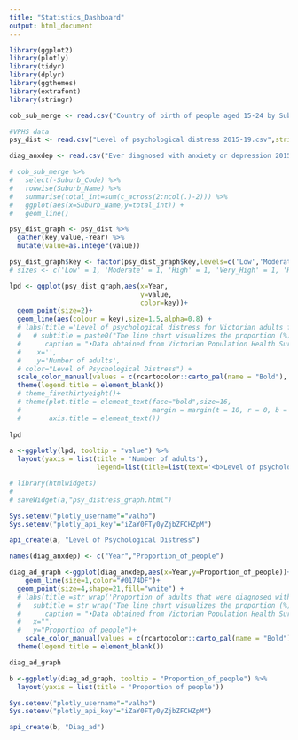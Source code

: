 ```yaml
---
title: "Statistics_Dashboard"
output: html_document
---
```


```r
library(ggplot2)
library(plotly)
library(tidyr)
library(dplyr)
library(ggthemes)
library(extrafont)
library(stringr)

cob_sub_merge <- read.csv("Country of birth of people aged 15-24 by Suburb.csv",stringsAsFactors = F)

#VPHS data
psy_dist <- read.csv("Level of psychological distress 2015-19.csv",stringsAsFactors = F)

diag_anxdep <- read.csv("Ever diagnosed with anxiety or depression 2015-19.csv",stringsAsFactors = F)

```

```r
# cob_sub_merge %>%
#   select(-Suburb_Code) %>%
#   rowwise(Suburb_Name) %>%
#   summarise(total_int=sum(c_across(2:ncol(.)-2))) %>%
#   ggplot(aes(x=Suburb_Name,y=total_int)) +
#   geom_line()
```

```r
psy_dist_graph <- psy_dist %>%
  gather(key,value,-Year) %>%
  mutate(value=as.integer(value))

psy_dist_graph$key <- factor(psy_dist_graph$key,levels=c('Low','Moderate','High','Very_High', 'High_or_Very_High'))
# sizes <- c('Low' = 1, 'Moderate' = 1, 'High' = 1, 'Very_High' = 1, 'High_or_Very_High' = 1)

lpd <- ggplot(psy_dist_graph,aes(x=Year,
                                 y=value,
                                 color=key))+
  geom_point(size=2)+
  geom_line(aes(colour = key),size=1.5,alpha=0.8) +
  # labs(title ='Level of psychological distress for Victorian adults from 2015 to 2019',
  #   # subtitle = paste0("The line chart visualizes the proportion (%) of adult population (18+ years), by level of psychological distress changes in Victoria over 2015-2019.","\n","The higher level of psychological distress for was the highest in 2019."),
  #      caption = "•Data obtained from Victorian Population Health Survey by the Victorian Health Intelligence Unit",
  #    x='',
  #    y='Number of adults',
  # color="Level of Psychological Distress") +
  scale_color_manual(values = c(rcartocolor::carto_pal(name = "Bold"), "grey50"))+
  theme(legend.title = element_blank())
  # theme_fivethirtyeight()+
  # theme(plot.title = element_text(face="bold",size=16,
  #                                 margin = margin(t = 10, r = 0, b = 5, l = 0)),
  #       axis.title = element_text())
  
lpd
```

```r
a <-ggplotly(lpd, tooltip = "value") %>%
  layout(yaxis = list(title = 'Number of adults'),
                      legend=list(title=list(text='<b>Level of psychological distress</b>')))
```

```r
# library(htmlwidgets)
# 
# saveWidget(a,"psy_distress_graph.html")
```

```r
Sys.setenv("plotly_username"="valho")
Sys.setenv("plotly_api_key"="iZaY0FTy0yZjbZFCHZpM")

api_create(a, "Level of Psychological Distress")
```

```r
names(diag_anxdep) <- c("Year","Proportion_of_people")

diag_ad_graph <-ggplot(diag_anxdep,aes(x=Year,y=Proportion_of_people))+
    geom_line(size=1,color="#0174DF")+
  geom_point(size=4,shape=21,fill="white") +
  # labs(title =str_wrap('Proportion of adults that were diagnosed with anxiety or depression over time'),
  #   subtitle = str_wrap("The line chart visualizes the proportion (%) of adult population (18+ years), with anxiety or depression in Victoria over 2015-2019. The proportion of adults has been gradually increasing over the years."),
  #      caption = "•Data obtained from Victorian Population Health Survey",
  #   x="",
  #   y="Proportion of people")+
    scale_color_manual(values = c(rcartocolor::carto_pal(name = "Bold"), "grey50"))+
  theme(legend.title = element_blank())

diag_ad_graph
```

```r
b <-ggplotly(diag_ad_graph, tooltip = "Proportion_of_people") %>%
  layout(yaxis = list(title = 'Proportion of people'))
```

```r
Sys.setenv("plotly_username"="valho")
Sys.setenv("plotly_api_key"="iZaY0FTy0yZjbZFCHZpM")

api_create(b, "Diag_ad")
```